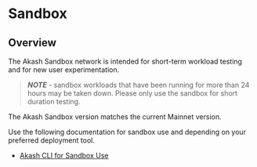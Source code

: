 # Sandbox

## Overview

The Akash Sandbox network is intended for short-term workload testing and for new user experimentation.

> _**NOTE**_ - sandbox workloads that have been running for more than 24 hours may be taken down.  Please only use the sandbox for short duration testing.

The Akash Sandbox version matches the current Mainnet version.

Use the following documentation for sandbox use and depending on your preferred deployment tool.

* [Akash CLI for Sandbox Use](detailed-steps/)
